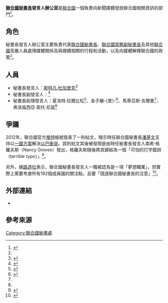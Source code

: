 {{Infobox political post
|post            = 聯合國秘書長發言人
|body            = <!--聯合國秘書長發言人辦公室-->
|insignia        = Emblem of the United Nations.svg
|insigniacaption = 
|insigniasize    = 121px
|imagesize       = 
|image           = 
|incumbent       = {{flagicon|France}}[[斯特凡·杜加里克|斯特凡·杜加里克]]
|incumbentsince  = 2014年3月7日
|style           = 
|residence       = 
|nominator       = 
|appointer       = [[聯合國秘書長|聯合國秘書長]]
|termlength      = 
|termlength_qualified = 
|formation       = 
|inaugural       = 
|deputy          = 副發言人{{link-en|法爾漢·哈克|Farhan Haq}}
|website         = {{URL|https://www.un.org/sg/spokesperson/}}
}}

'''[[聯合國秘書長|聯合國秘書長]]發言人辦公室'''是[[聯合國|聯合國]]一個負責向新聞媒體發放聯合國相關資訊的部門<ref name="UN">{{cite web|title=About Our Office|url=https://www.un.org/sg/spokesperson/about.shtml|accessdate=2013-08-31|author=|date=|format=|publisher=聯合國秘書長發言人辦公室|language=en}}</ref>。

== 角色 ==
秘書長發言人辦公室主要負責代表[[聯合國秘書長|聯合國秘書長]]、[[聯合國常務副秘書長|聯合國常務副秘書長]]及其他[[聯合國|聯合國]]高層人員處理媒體關係及與媒體相關的行程和活動，以及向媒體解釋聯合國的政策<ref name=":1" />。

== 人員 ==
* 秘書長發言人：[[斯特凡·杜加里克|斯特凡·杜加里克]]<ref name=":1">{{Cite web|title=秘書長發言人|url=https://www.un.org/zh/hq/dpi/spokesperson.shtml|accessdate=2020-09-22|author=|date=|format=|work=[[聯合國新聞部|聯合國新聞部]]|publisher=|language=}}</ref>
* 秘書長副發言人：{{link-en|法爾漢·哈克|Farhan Haq}}<ref>{{Cite web|title=聯合國秘書長副發言人：特朗普與古特雷斯進行積極討論|url=https://world.huanqiu.com/article/9CaKrnJZze9|accessdate=2020-09-22|author=|date=2017-01-05|format=|work=[[環球時報|環球網]]|publisher=|language=}}</ref>
* 秘書長助理發言人：夏洛特·拉爾比松<ref name=":0">{{Cite book|title=联合国大会第七十三届会议代表手册|last=[[聯合國|聯合國]]|first=|publisher=|year=2018|isbn=|location=|pages=36|url=https://www.un.org/zh/ga/73/pdf/delegates_handbook_73rd_session_zh.pdf}}</ref>、金子繪-{里}-<ref>{{Cite web|title=联合国秘书长关注朝鲜半岛局势发展|url=https://news.un.org/zh/story/2020/06/1059972|accessdate=2020-09-22|author=|date=2020-06-16|format=|work=[[联合国|联合国]]新闻|publisher=|language=}}</ref>、馬蒂亞斯·吉爾曼<ref name=":0" />、弗洛倫西亞·索托·尼諾<ref name=":0" />

== 爭議 ==
2012年，聯合國官方[[推特|推特]]帳號發表了一則帖文，暗示時任聯合國秘書長[[潘基文|潘基文]]支持以[[一國方案|一國方案]]解決[[以巴衝突|以巴衝突]]。該則帖文其後被發現是由時任秘書長發言人南希·格羅夫斯（Nancy Groves）發出，格羅夫斯隨後將其歸結為一個「可怕的打字錯誤（terrible typo）」<ref>{{cite web|title=U.N. Twitter accidentally calls for single-state solution in Mideast|url=http://www.nydailynews.com/news/world/u-n-twitter-accidentally-calls-single-state-solution-mideast-article-1.1210543|accessdate=2013-08-31|author=|date=2012-11-29|format=|work=[[紐約每日新聞|紐約每日新聞]]|publisher=|language=en}}</ref>。

另外，據[[路透社|路透社]]表示，聯合國秘書長發言人一職被認為是一項「夢想職業」，但實際上需要考慮所有192個成員國的關注點，且要「競逐聯合國秘書長的注意」<ref>{{cite web|title=Dream job or snake pit? UN appoints new spokesman|url=http://blogs.reuters.com/global/2009/11/18/dream-job-or-snake-pit-un-appoints-new-spokesman/|accessdate=2013-08-31|author=|date=2019-11-18|format=|publisher=[[路透社|路透社]]|language=en}}</ref>。

== 外部連結 ==
* {{Official website|https://www.un.org/sg/spokesperson/}}

== 參考來源 ==
{{reflist}}

{{UN}}
[[Category:聯合國秘書處|Category:聯合國秘書處]]